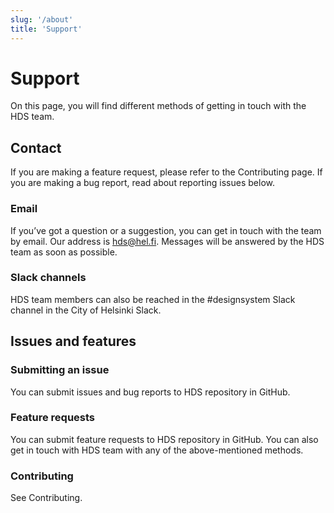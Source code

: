 ```yaml
---
slug: '/about'
title: 'Support'
---
```



# Support

<LeadParagraph>On this page, you will find different methods of getting in touch with the HDS team.</LeadParagraph>

## Contact

If you are making a feature request, please refer to the <InternalLink href="/getting-started/contributing/how-to-contribute">Contributing</InternalLink> page. If you are making a bug report, read about reporting issues below.

### Email
If you’ve got a question or a suggestion, you can get in touch with the team by email. Our address is [hds@hel.fi](mailto:hds@hel.fi). Messages will be answered by the HDS team as soon as possible.

### Slack channels
<p>HDS team members can also be reached in the <ExternalLink href="https://helsinkicity.slack.com/archives/CHCV3KTHA">#designsystem Slack channel</ExternalLink> in the City of Helsinki Slack.</p>

## Issues and features

### Submitting an issue
<p>You can submit issues and bug reports to <ExternalLink href="https://github.com/City-of-Helsinki/helsinki-design-system">HDS repository in GitHub</ExternalLink>.</p>

### Feature requests
<p>You can submit feature requests to <ExternalLink href="https://github.com/City-of-Helsinki/helsinki-design-system">HDS repository in GitHub</ExternalLink>. You can also get in touch with HDS team with any of the above-mentioned methods.</p>

### Contributing
See <InternalLink href="/getting-started/contributing/how-to-contribute">Contributing.</InternalLink>
